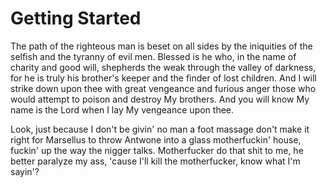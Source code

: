 # Getting Started

The path of the righteous man is beset on all sides by the iniquities of the 
selfish and the tyranny of evil men. Blessed is he who, in the name of charity 
and good will, shepherds the weak through the valley of darkness, for he is 
truly his brother's keeper and the finder of lost children. And I will strike 
down upon thee with great vengeance and furious anger those who would attempt 
to poison and destroy My brothers. And you will know My name is the Lord when 
I lay My vengeance upon thee.

Look, just because I don't be givin' no man a foot massage don't make it right 
for Marsellus to throw Antwone into a glass motherfuckin' house, fuckin' up 
the way the nigger talks. Motherfucker do that shit to me, he better paralyze 
my ass, 'cause I'll kill the motherfucker, know what I'm sayin'?